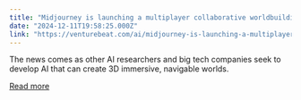 ```yaml
---
title: "Midjourney is launching a multiplayer collaborative worldbuilding tool called ‘Patchwork’"
date: "2024-12-11T19:58:25.000Z"
link: "https://venturebeat.com/ai/midjourney-is-launching-a-multiplayer-collaborative-worldbuilding-tool/"
---
```


The news comes as other AI researchers and big tech companies seek to develop AI that can create 3D immersive, navigable worlds.

[Read more](https://venturebeat.com/ai/midjourney-is-launching-a-multiplayer-collaborative-worldbuilding-tool/)
